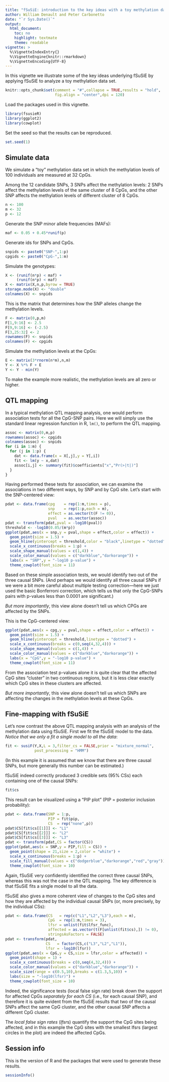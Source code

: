 ```yaml
---
title: "fSuSiE: introduction to the key ideas with a toy methylation data set"
author: William Denault and Peter Carbonetto
date: "`r Sys.Date()`"
output:
  html_document:
    toc: no
    highlight: textmate
    theme: readable
vignette: >
  %\VignetteIndexEntry{}
  %\VignetteEngine{knitr::rmarkdown}
  %\VignetteEncoding{UTF-8}
---
```


In this vignette we illustrate some of the key ideas underlying fSuSiE
by applying fSuSiE to analyze a toy methylation data set.

```r
knitr::opts_chunk$set(comment = "#",collapse = TRUE,results = "hold",
                      fig.align = "center",dpi = 120)
```

Load the packages used in this vignette.

```r
library(fsusieR)
library(ggplot2)
library(cowplot)
```

Set the seed so that the results can be reproduced.

```r
set.seed(1)
```

Simulate data
-------------

We simulate a "toy" methylation data set in which the methylation
levels of 100 individuals are measured at 32 CpGs.

Among the 12 candidate SNPs, 3 SNPs affect the methylation levels: 2
SNPs affect the methylation levels of the same cluster of 8 CpGs, and
the other SNP affects the methylation levels of different cluster of 8
CpGs.

```r
n <- 100
m <- 32
p <- 12
```

Generate the SNP minor allele frequencies (MAFs):

```r
maf <- 0.05 + 0.45*runif(p)
```

Generate ids for SNPs and CpGs.

```r
snpids <- paste0("SNP-",1:p)
cpgids <- paste0("CpG-",1:m)
```

Simulate the genotypes:

```r
X <- (runif(n*p) < maf) +
     (runif(n*p) < maf)
X <- matrix(X,n,p,byrow = TRUE)
storage.mode(X) <- "double"
colnames(X) <- snpids
```

This is the matrix that determines how the SNP alleles change the
methylation levels. 

```r
F <- matrix(0,p,m)
F[1,9:16] <- 2.5
F[9,9:16] <- (-2.5)
F[3,25:32] <- 2
rownames(F) <- snpids
colnames(F) <- cpgids
```

Simulate the methylation levels at the CpGs:

```r
E <- matrix(3*rnorm(n*m),n,m)
Y <- X %*% F + E
Y <- Y - min(Y)
```

To make the example more realistic, the methylation levels are all
zero or higher.

QTL mapping
-----------

In a typical methylation QTL mapping analysis, one would perform
association tests for all the CpG-SNP pairs. Here we will simply use
the standard linear regression function in R, `lm()`, to perform the
QTL mapping.

```r
assoc <- matrix(0,m,p)
rownames(assoc) <- cpgids
colnames(assoc) <- snpids
for (i in 1:m) {
  for (j in 1:p) {
    dat <- data.frame(x = X[,j],y = Y[,i])
    fit <- lm(y ~ x,dat)
    assoc[i,j] <- summary(fit)$coefficients["x","Pr(>|t|)"]
  }
}
```

Having performed these tests for association, we can examine the
associations in two different ways, by SNP and by CpG site. Let's
start with the SNP-centered view:

```r
pdat <- data.frame(cpg    = rep(1:m,times = p),
                   snp    = rep(1:p,each = m),
				   effect = as.vector(t(F != 0)),
                   pval   = as.vector(assoc))
pdat <- transform(pdat,pval = -log10(pval))
threshold <- -log10(0.05/(m*p))
ggplot(pdat,aes(x = snp,y = pval,shape = effect,color = effect)) +
  geom_point(size = 1.5) +
  geom_hline(yintercept = threshold,color = "black",linetype = "dotted") +
  scale_x_continuous(breaks = 1:p) +
  scale_shape_manual(values = c(1,4)) +
  scale_color_manual(values = c("darkblue","darkorange")) +
  labs(x = "SNP",y = "-log10 p-value") +
  theme_cowplot(font_size = 11)
```

Based on these simple association tests, we would identify two out of
the three causal SNPs. (And perhaps we would identify all three causal
SNPs if we were a bit more careful about multiple testing
correction—here we just used the basic Bonferroni correction, which
tells us that only the CpG-SNPs pairs with p-values less than 0.0001
are significant.)

*But more importantly*, this view alone doesn't tell us which CPGs are
affected by the SNPs.

This is the CpG-centered view:

```r
ggplot(pdat,aes(x = cpg,y = pval,shape = effect,color = effect)) +
  geom_point(size = 1.5) +
  geom_hline(yintercept = threshold,linetype = "dotted") +
  scale_x_continuous(breaks = c(0,seq(4,32,4))) +
  scale_shape_manual(values = c(1,4)) +
  scale_color_manual(values = c("darkblue","darkorange")) +
  labs(x = "CpG",y = "-log10 p-value") +
  theme_cowplot(font_size = 11)
```

From the association test p-values alone it is quite clear that the
affected CpG sites "cluster" in two continuous regions, but it is less
clear exactly which CpG sites in these clusters are affected.

*But more importantly*, this view alone doesn't tell us which SNPs are
affecting the changes in the methylation levels at these CpGs.

Fine-mapping with fSuSiE
------------------------

Let's now contrast the above QTL mapping analysis with an analysis of
the methylation data using fSuSiE. First we fit the fSuSiE model to
the data. *Notice that we only a fit a single model to all the data*:

```r
fit <- susiF(Y,X,L = 3,filter_cs = FALSE,prior = "mixture_normal",
             post_processing = "HMM")
```

(In this example it is assumed that we know that there are three
causal SNPs, but more generally this number can be estimated.)

fSuSiE indeed correctly produced 3 credible sets (95% CSs) each
containing one of the causal SNPs:

```r
fit$cs
```

This result can be visualized using a "PIP plot" (PIP = posterior
inclusion probability):

```r
pdat <- data.frame(SNP = 1:p,
                   PIP = fit$pip,
				   CS  = rep("none",p))
pdat$CS[fit$cs[[1]]] <- "L1"
pdat$CS[fit$cs[[2]]] <- "L2"
pdat$CS[fit$cs[[3]]] <- "L3"
pdat <- transform(pdat,CS = factor(CS))
ggplot(pdat,aes(x = SNP,y = PIP,fill = CS)) +
  geom_point(shape = 21,size = 2,color = "white") +
  scale_x_continuous(breaks = 1:p) +
  scale_fill_manual(values = c("dodgerblue","darkorange","red","gray")) +
  theme_cowplot(font_size = 10)
```

Again, fSuSiE very confidently identified the correct three causal
SNPs, whereas this was not the case in the QTL mapping. The key
difference is that fSuSiE fits a single model to all the data.

fSuSiE also gives a more coherent view of changes to the CpG sites and
how they are affected by the individual causal SNPs (or, more
precisely, by the individual CSs):

```r
pdat <- data.frame(CS   = rep(c("L1","L2","L3"),each = m),
                   CpG  = rep(1:m,times = 3),
                   lfsr = unlist(fit$lfsr_func),
				   affected = as.vector(t(F[unlist(fit$cs),]) != 0),
				   stringsAsFactors = FALSE)
pdat <- transform(pdat,
                  CS   = factor(CS,c("L3","L2","L1")),
				  lfsr = -log10(lfsr))
ggplot(pdat,aes(x = CpG,y = CS,size = lfsr,color = affected)) +
  geom_point(shape = 1) +
  scale_x_continuous(breaks = c(0,seq(4,32,4))) +
  scale_color_manual(values = c("darkblue","darkorange")) +
  scale_size(range = c(0.5,10),breaks = c(1.3,5,10)) +
  labs(size = "-log10(lfsr)") +
  theme_cowplot(font_size = 10)
```

Indeed, the significance tests (local false sign rate) break down the
support for affected CpGs *separately for each CS* (i.e., for each
causal SNP), and therefore it is quite evident from the fSuSiE results
that two of the causal SNPs affect the same CpG cluster, and the other
causal SNP affects a different CpG cluster.

The *local false sign rates* (*lfsr*s) quantify the support the CpG
sites being affected, and in this example the CpG sites with the
smallest lfsrs (largest circles in the plot) are indeed the affected
CpGs.

Session info
------------

This is the version of R and the packages that were used to generate
these results.

```r
sessionInfo()
```
